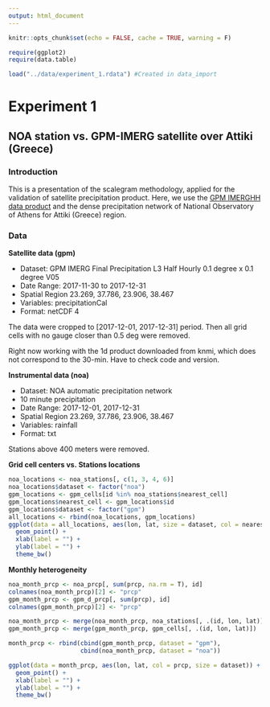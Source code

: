 ```yaml
---
output: html_document
---
```


```r
knitr::opts_chunk$set(echo = FALSE, cache = TRUE, warning = F)
```

```r
require(ggplot2)
require(data.table)

load("../data/experiment_1.rdata") #Created in data_import
```

# Experiment 1 

## NOA station vs. GPM-IMERG satellite over Attiki (Greece)

### Introduction

This is a presentation of the scalegram methodology, applied for the validation of satellite precipitation product. Here, we use the [GPM IMERGHH data product](https://disc.gsfc.nasa.gov/datasets/GPM_3IMERGHH_05/summary) and the dense precipitation network of National Observatory of Athens for Attiki (Greece) region.

### Data

**Satellite data (gpm)**

* Dataset: GPM IMERG Final Precipitation L3 Half Hourly 0.1 degree x 0.1 degree V05
* Date Range: 2017-11-30 to 2017-12-31
* Spatial Region 23.269, 37.786, 23.906, 38.467
* Variables: precipitationCal
* Format: netCDF 4

The data were cropped to [2017-12-01, 2017-12-31] period. Then all grid cells with no gauge closer than 0.5 deg were removed.

Right now working with the 1d product downloaded from knmi, which does not correspond to the 30-min. Have to check code and version.

**Instrumental data (noa)**

* Dataset: NOA automatic precipitation network
* 10 minute precipitation 
* Date Range: 2017-12-01, 2017-12-31
* Spatial Region 23.269, 37.786, 23.906, 38.467
* Variables: rainfall
* Format: txt

Stations above 400 meters were removed.

**Grid cell centers vs. Stations locations**

```r
noa_locations <- noa_stations[, c(1, 3, 4, 6)]
noa_locations$dataset <- factor("noa")
gpm_locations <- gpm_cells[id %in% noa_stations$nearest_cell]
gpm_locations$nearest_cell <- gpm_locations$id
gpm_locations$dataset <- factor("gpm")
all_locations <- rbind(noa_locations, gpm_locations)
ggplot(data = all_locations, aes(lon, lat, size = dataset, col = nearest_cell)) +
  geom_point() +
  xlab(label = "") +
  ylab(label = "") +
  theme_bw()
```

**Monthly heterogeneity**

```r
noa_month_prcp <- noa_prcp[, sum(prcp, na.rm = T), id]  
colnames(noa_month_prcp)[2] <- "prcp"
gpm_month_prcp <- gpm_d_prcp[, sum(prcp), id]
colnames(gpm_month_prcp)[2] <- "prcp"

noa_month_prcp <- merge(noa_month_prcp, noa_stations[, .(id, lon, lat)])
gpm_month_prcp <- merge(gpm_month_prcp, gpm_cells[, .(id, lon, lat)])

month_prcp <- rbind(cbind(gpm_month_prcp, dataset = "gpm"),
                    cbind(noa_month_prcp, dataset = "noa"))

ggplot(data = month_prcp, aes(lon, lat, col = prcp, size = dataset)) +
  geom_point() +
  xlab(label = "") +
  ylab(label = "") +
  theme_bw()
```



